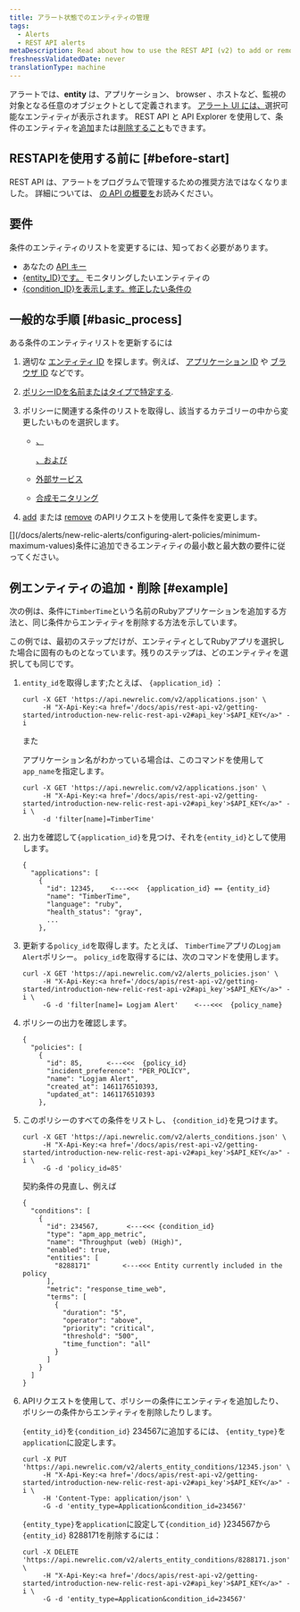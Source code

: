 ```yaml
---
title: アラート状態でのエンティティの管理
tags:
  - Alerts
  - REST API alerts
metaDescription: Read about how to use the REST API (v2) to add or remove apps and other entities from an alerts policy condition.
freshnessValidatedDate: never
translationType: machine
---
```


アラートでは、<DNT>**entity**</DNT> は、アプリケーション、 browser 、ホストなど、監視の対象となる任意のオブジェクトとして定義されます。 [アラート UI には、](/docs/alerts/new-relic-alerts/defining-conditions/select-product-targets-alert-condition)選択可能なエンティティが表示されます。 REST API と API Explorer を使用して、条件のエンティティを[追加](https://rpm.newrelic.com/api/explore/alerts_entity_conditions/add)または[削除すること](https://rpm.newrelic.com/api/explore/alerts_entity_conditions/remove)もできます。

## RESTAPIを使用する前に [#before-start]

REST API は、アラートをプログラムで管理するための推奨方法ではなくなりました。 詳細については、 [<InlinePopover type="alerts"/>の API の概要を](/docs/alerts-applied-intelligence/new-relic-alerts/advanced-alerts/alerts-api/intro-alerts-api)お読みください。

## 要件

条件のエンティティのリストを変更するには、知っておく必要があります。

* あなたの [API キー](/docs/apis/rest-api-v2/getting-started/introduction-new-relic-rest-api-v2#api_key)
* [&#x7B;entity_ID}です。](/docs/alerts/new-relic-alerts/getting-started/alerts-glossary#alert-entity) モニタリングしたいエンティティの
* [&#x7B;condition_ID}を表示します。修正したい条件の](/docs/alerts/new-relic-alerts/getting-started/alerts-glossary#alert-condition)

## 一般的な手順 [#basic_process]

ある条件のエンティティリストを更新するには

1. 適切な [エンティティ ID](/docs/alerts/new-relic-alerts/getting-started/alerts-glossary#alert-entity) を探します。例えば、 [アプリケーション ID](/docs/apis/rest-api-v2/requirements/listing-host-instance-application-server-ids) や [ブラウザ ID](/docs/apis/rest-api-v2/browser-examples-v2/adding-or-listing-browser-apps-api-v2#specific-browser-app) などです。

2. [ポリシーIDを名前またはタイプで特定する](/docs/apm/apis/alert-examples-v2/listing-policies-api-v2#single_policy).

3. ポリシーに関連する条件のリストを取得し、該当するカテゴリーの中から変更したいものを選択します。

   * <InlinePopover type="apm">[](/docs/alerts/new-relic-alerts/rest-api-alerts/rest-api-calls-new-relic-alerts#conditions)</InlinePopover>

     [、 ](/docs/alerts/new-relic-alerts/rest-api-alerts/rest-api-calls-new-relic-alerts#conditions)

     <InlinePopover type="browser">[](/docs/alerts/new-relic-alerts/rest-api-alerts/rest-api-calls-new-relic-alerts#conditions)</InlinePopover>

     [、および](/docs/alerts/new-relic-alerts/rest-api-alerts/rest-api-calls-new-relic-alerts#conditions)

     <InlinePopover type="mobile">[](/docs/alerts/new-relic-alerts/rest-api-alerts/rest-api-calls-new-relic-alerts#conditions)</InlinePopover>

   * [外部サービス](/docs/alerts/new-relic-alerts/rest-api-alerts/rest-api-calls-new-relic-alerts#ext-services-conditions)

   * [合成モニタリング](/docs/alerts/new-relic-alerts/rest-api-alerts/rest-api-calls-new-relic-alerts#synthetics-conditions)

4. [add](/docs/alerts/new-relic-alerts/rest-api-alerts/rest-api-calls-new-relic-alerts#add-entity) または [remove](/docs/alerts/new-relic-alerts/rest-api-alerts/rest-api-calls-new-relic-alerts#remove_entity) のAPIリクエストを使用して条件を変更します。

<Callout variant="important">
  [](/docs/alerts/new-relic-alerts/configuring-alert-policies/minimum-maximum-values)条件に追加できるエンティティの最小数と最大数の要件に従ってください。
</Callout>

## 例エンティティの追加・削除 [#example]

次の例は、条件に`TimberTime`という名前のRubyアプリケーションを追加する方法と、同じ条件からエンティティを削除する方法を示しています。

この例では、最初のステップだけが、エンティティとしてRubyアプリを選択した場合に固有のものとなっています。残りのステップは、どのエンティティを選択しても同じです。

1. `entity_id`を取得します;たとえば、 `{application_id}` ：

   ```
   curl -X GET 'https://api.newrelic.com/v2/applications.json' \
        -H "X-Api-Key:<a href='/docs/apis/rest-api-v2/getting-started/introduction-new-relic-rest-api-v2#api_key'>$API_KEY</a>" -i
   ```

   また

   アプリケーション名がわかっている場合は、このコマンドを使用して`app_name`を指定します。

   ```
   curl -X GET 'https://api.newrelic.com/v2/applications.json' \
        -H "X-Api-Key:<a href='/docs/apis/rest-api-v2/getting-started/introduction-new-relic-rest-api-v2#api_key'>$API_KEY</a>" -i \
        -d 'filter[name]=TimberTime'
   ```

2. 出力を確認して`{application_id}`を見つけ、それを`{entity_id}`として使用します。

   ```
   {
     "applications": [
       {
         "id": 12345,    <---<<<  {application_id} == {entity_id}
         "name": "TimberTime",
         "language": "ruby",
         "health_status": "gray",
         ...
       },
   ```

3. 更新する`policy_id`を取得します。たとえば、 `TimberTime`アプリの`Logjam Alert`ポリシー。 `policy_id`を取得するには、次のコマンドを使用します。

   ```
   curl -X GET 'https://api.newrelic.com/v2/alerts_policies.json' \
        -H "X-Api-Key:<a href='/docs/apis/rest-api-v2/getting-started/introduction-new-relic-rest-api-v2#api_key'>$API_KEY</a>" -i \
        -G -d 'filter[name]= Logjam Alert'    <---<<<  {policy_name}
   ```

4. ポリシーの出力を確認します。

   ```
   {
     "policies": [
       {
         "id": 85,      <---<<<  {policy_id}
         "incident_preference": "PER_POLICY",
         "name": "Logjam Alert",
         "created_at": 1461176510393,
         "updated_at": 1461176510393
       },
   ```

5. このポリシーのすべての条件をリストし、 `{condition_id}`を見つけます。

   ```
   curl -X GET 'https://api.newrelic.com/v2/alerts_conditions.json' \
        -H "X-Api-Key:<a href='/docs/apis/rest-api-v2/getting-started/introduction-new-relic-rest-api-v2#api_key'>$API_KEY</a>" -i \
        -G -d 'policy_id=85'
   ```

   契約条件の見直し、例えば

   ```
   {
     "conditions": [
       {
         "id": 234567,       <---<<< {condition_id}
         "type": "apm_app_metric",
         "name": "Throughput (web) (High)",
         "enabled": true,
         "entities": [
           "8288171"        <---<<< Entity currently included in the policy
         ],
         "metric": "response_time_web",
         "terms": [
           {
             "duration": "5",
             "operator": "above",
             "priority": "critical",
             "threshold": "500",
             "time_function": "all"
           }
         ]
       }
     ]
   }
   ```

6. APIリクエストを使用して、ポリシーの条件にエンティティを追加したり、ポリシーの条件からエンティティを削除したりします。

   `{entity_id}`を`{condition_id}` 234567に追加するには、 `{entity_type}`を`application`に設定します。

   ```
   curl -X PUT 'https://api.newrelic.com/v2/alerts_entity_conditions/12345.json' \
        -H "X-Api-Key:<a href='/docs/apis/rest-api-v2/getting-started/introduction-new-relic-rest-api-v2#api_key'>$API_KEY</a>" -i \
        -H 'Content-Type: application/json' \
        -G -d 'entity_type=Application&condition_id=234567'
   ```

   `{entity_type}`を`application`に設定して`{condition_id}` }234567から`{entity_id}` 8288171を削除するには：

   ```
   curl -X DELETE 'https://api.newrelic.com/v2/alerts_entity_conditions/8288171.json' \
        -H "X-Api-Key:<a href='/docs/apis/rest-api-v2/getting-started/introduction-new-relic-rest-api-v2#api_key'>$API_KEY</a>" -i \
        -G -d 'entity_type=Application&condition_id=234567'
   ```